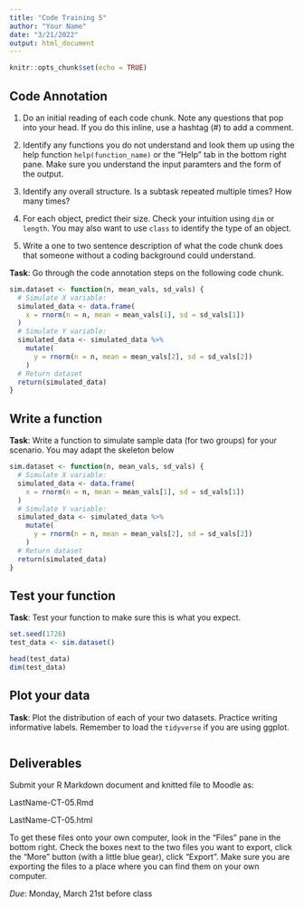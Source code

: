 ```yaml
---
title: "Code Training 5"
author: "Your Name"
date: "3/21/2022"
output: html_document
---
```


```r
knitr::opts_chunk$set(echo = TRUE)
```

## Code Annotation

1. Do an initial reading of each code chunk. Note any questions that pop into your head. If you do this inline, use a hashtag (#) to add a comment.
    
2. Identify any functions you do not understand and look them up using the help function `help(function_name)` or the "Help" tab in the bottom right pane. Make sure you understand the input paramters and the form of the output. 
    
3. Identify any overall structure. Is a subtask repeated multiple times? How many times?
      
4. For each object, predict their size. Check your intuition using `dim` or `length`. You may also want to use `class` to identify the type of an object.
    
5. Write a one to two sentence description of what the code chunk does that someone without a coding background could understand.

**Task**: Go through the code annotation steps on the following code chunk.

```r
sim.dataset <- function(n, mean_vals, sd_vals) {
  # Simulate X variable:
  simulated_data <- data.frame(
    x = rnorm(n = n, mean = mean_vals[1], sd = sd_vals[1])
  )
  # Simulate Y variable:
  simulated_data <- simulated_data %>%
    mutate(
      y = rnorm(n = n, mean = mean_vals[2], sd = sd_vals[2])
    )
  # Return dataset
  return(simulated_data)
}

```


## Write a function 

**Task**: Write a function to simulate sample data (for two groups) for your scenario. You may adapt the skeleton below

```r
sim.dataset <- function(n, mean_vals, sd_vals) {
  # Simulate X variable:
  simulated_data <- data.frame(
    x = rnorm(n = n, mean = mean_vals[1], sd = sd_vals[1])
  )
  # Simulate Y variable:
  simulated_data <- simulated_data %>%
    mutate(
      y = rnorm(n = n, mean = mean_vals[2], sd = sd_vals[2])
    )
  # Return dataset
  return(simulated_data)
}

```


## Test your function

**Task**: Test your function to make sure this is what you expect.

```r
set.seed(1726)
test_data <- sim.dataset()

head(test_data)
dim(test_data)
```

## Plot your data

**Task**: Plot the distribution of each of your two datasets. Practice writing informative labels. Remember to load the `tidyverse` if you are using ggplot.

```r


```

## Deliverables

Submit your R Markdown document and knitted file to Moodle as:

LastName-CT-05.Rmd 

LastName-CT-05.html

To get these files onto your own computer, look in the "Files" pane in the bottom right. Check the boxes next to the two files you want to export, click the "More" button (with a little blue gear), click "Export". Make sure you are exporting the files to a place where you can find them on your own computer. 

*Due*: Monday, March 21st before class
